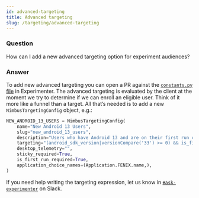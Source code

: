 ```yaml
---
id: advanced-targeting
title: Advanced targeting
slug: /targeting/advanced-targeting
---
```


### Question
How can I add a new advanced targeting option for experiment audiences?

### Answer
To add new advanced targeting you can open a PR against the [`constants.py` file](https://github.com/mozilla/experimenter/blob/main/experimenter/experimenter/targeting/constants.py) in Experimenter. The advanced targeting is evaluated by the client at the moment we try to determine if we can enroll an eligible user. Think of it more like a funnel than a target.  All that’s needed is to add a new `NimbusTargetingConfig` object, e.g.:

```python
NEW_ANDROID_13_USERS = NimbusTargetingConfig(
    name="New Android 13 Users",
    slug="new_android_13_users",
    description="Users who have Android 13 and are on their first run of the application",
    targeting="(android_sdk_version|versionCompare('33') >= 0) && is_first_run",
    desktop_telemetry="",
    sticky_required=True,
    is_first_run_required=True,
    application_choice_names=(Application.FENIX.name,),
)
```

If you need help writing the targeting expression, let us know in [`#ask-experimenter`](https://mozilla.slack.com/archives/CF94YGE03) on Slack.  

